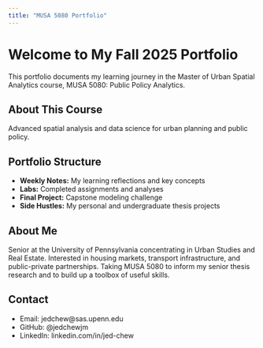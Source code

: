 ```yaml
---
title: "MUSA 5080 Portfolio"
---
```


# Welcome to My Fall 2025 Portfolio

This portfolio documents my learning journey in the Master of Urban Spatial Analytics course, MUSA 5080: Public Policy Analytics.

## About This Course
Advanced spatial analysis and data science for urban planning and public policy.

## Portfolio Structure
- **Weekly Notes:** My learning reflections and key concepts
- **Labs:** Completed assignments and analyses
- **Final Project:** Capstone modeling challenge
- **Side Hustles:** My personal and undergraduate thesis projects

## About Me
Senior at the University of Pennsylvania concentrating in Urban Studies and Real Estate. Interested in housing markets, transport infrastructure, and public-private partnerships. Taking MUSA 5080 to inform my senior thesis research and to build up a toolbox of useful skills.

## Contact
- Email: jedchew@sas.upenn.edu
- GitHub: @jedchewjm
- LinkedIn: linkedin.com/in/jed-chew